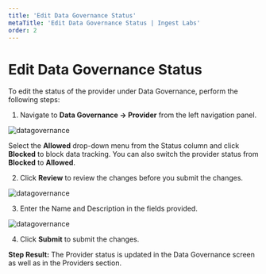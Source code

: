 ---
title: 'Edit Data Governance Status'
metaTitle: 'Edit Data Governance Status | Ingest Labs'
order: 2
---

# Edit Data Governance Status

To edit the status of the provider under Data Governance, perform the following steps:

1. Navigate to **Data Governance -> Provider** from the left navigation panel.

![datagovernance](/images/datagovernanceimages/datagovernancestatus.png)

Select the **Allowed** drop-down menu from the Status column and click **Blocked** to block data tracking. You can also switch the provider status from **Blocked** to **Allowed**.

2. Click **Review** to review the changes before you submit the changes.

![datagovernance](/images/datagovernanceimages/providerslist.png)

3. Enter the Name and Description in the fields provided.

![datagovernance](/images/datagovernanceimages/reviewdatagovernance.png)

4. Click **Submit** to submit the changes.

**Step Result:** The Provider status is updated in the Data Governance screen as well as in the Providers section.
